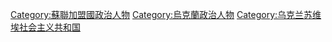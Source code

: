 [[Category:蘇聯加盟國政治人物|Category:蘇聯加盟國政治人物]]
[[Category:烏克蘭政治人物|Category:烏克蘭政治人物]]
[[Category:乌克兰苏维埃社会主义共和国|Category:乌克兰苏维埃社会主义共和国]]